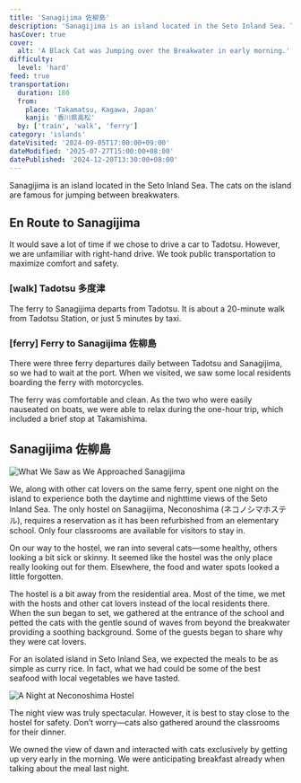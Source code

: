 ```yaml
---
title: 'Sanagijima 佐柳島'
description: 'Sanagijima is an island located in the Seto Inland Sea. The cats on the island are famous for jumping between breakwaters.'
hasCover: true
cover:
  alt: 'A Black Cat was Jumping over the Breakwater in early morning.'
difficulty:
  level: 'hard'
feed: true
transportation:
  duration: 180
  from:
    place: 'Takamatsu, Kagawa, Japan'
    kanji: '香川県高松'
  by: ['train', 'walk', 'ferry']
category: 'islands'
dateVisited: '2024-09-05T17:00:00+09:00'
dateModified: '2025-07-27T15:00:00+08:00'
datePublished: '2024-12-20T13:30:00+08:00'
---
```



Sanagijima is an island located in the Seto Inland Sea. The cats on the island are famous for jumping between breakwaters.

<Abstract transportation={frontmatter.transportation} />

## En Route to Sanagijima

It would save a lot of time if we chose to drive a car to Tadotsu. However, we are unfamiliar with right-hand drive. We took public transportation to maximize comfort and safety.

### [walk] Tadotsu 多度津

The ferry to Sanagijima departs from Tadotsu. It is about a 20-minute walk from Tadotsu Station, or just 5 minutes by taxi.

### [ferry] Ferry to Sanagijima 佐柳島

There were three ferry departures daily between Tadotsu and Sanagijima, so we had to wait at the port. When we visited, we saw some local residents boarding the ferry with motorcycles.

The ferry was comfortable and clean. As the two who were easily nauseated on boats, we were able to relax during the one-hour trip, which included a brief stop at Takamishima.

## Sanagijima 佐柳島

![What We Saw as We Approached Sanagijima](@assets/sanagijima/arriving.jpg)

We, along with other cat lovers on the same ferry, spent one night on the island to experience both the daytime and nighttime views of the Seto Inland Sea. The only hostel on Sanagijima, Neconoshima (ネコノシマホステル), requires a reservation as it has been refurbished from an elementary school. Only four classrooms are available for visitors to stay in.

On our way to the hostel, we ran into several cats—some healthy, others looking a bit sick or skinny. It seemed like the hostel was the only place really looking out for them. Elsewhere, the food and water spots looked a little forgotten.

The hostel is a bit away from the residential area. Most of the time, we met with the hosts and other cat lovers instead of the local residents there. When the sun began to set, we gathered at the entrance of the school and petted the cats with the gentle sound of waves from beyond the breakwater providing a soothing background. Some of the guests began to share why they were cat lovers.

For an isolated island in Seto Inland Sea, we expected the meals to be as simple as curry rice. In fact, what we had could be some of the best seafood with local vegetables we have tasted.

![A Night at Neconoshima Hostel](@assets/sanagijima/entrance.jpg)

The night view was truly spectacular. However, it is best to stay close to the hostel for safety. Don’t worry—cats also gathered around the classrooms for their dinner.

We owned the view of dawn and interacted with cats exclusively by getting up very early in the morning. We were anticipating breakfast already when talking about the meal last night.
